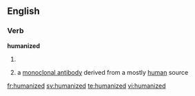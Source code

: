 ==English==

===Verb===
'''humanized'''

# {{present participle of|humanize}}
# {{context|pharmacology|lang=en}} a [[monoclonal antibody]] derived from a mostly [[human]] source

[[fr:humanized]]
[[sv:humanized]]
[[te:humanized]]
[[vi:humanized]]